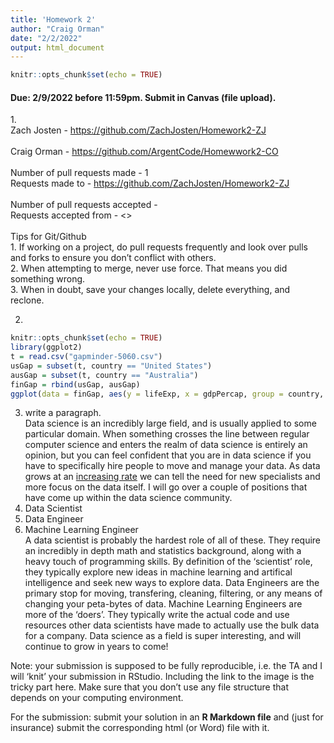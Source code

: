 ```yaml
---
title: 'Homework 2'
author: "Craig Orman"
date: "2/2/2022"
output: html_document
---
```


```r
knitr::opts_chunk$set(echo = TRUE)
```

#### Due: 2/9/2022 before 11:59pm. Submit in Canvas (file upload).


1.\
Zach Josten - <https://github.com/ZachJosten/Homework2-ZJ>\
\
Craig Orman - <https://github.com/ArgentCode/Homewwork2-CO>\
\
Number of pull requests made - 1\
Requests made to - <https://github.com/ZachJosten/Homework2-ZJ>\
\
Number of pull requests accepted - \
Requests accepted from - <>\
\
Tips for Git/Github  
1. If working on a project, do pull requests frequently and look over pulls and forks to ensure you don't conflict with others.  \
2. When attempting to merge, never use force. That means you did something wrong.\
3. When in doubt, save your changes locally, delete everything, and reclone.\

2. 
```r
knitr::opts_chunk$set(echo = TRUE)
library(ggplot2)
t = read.csv("gapminder-5060.csv")
usGap = subset(t, country == "United States")
ausGap = subset(t, country == "Australia")
finGap = rbind(usGap, ausGap)
ggplot(data = finGap, aes(y = lifeExp, x = gdpPercap, group = country, color = country)) + geom_line()
```

3. write a paragraph.\
Data science is an incredibly large field, and is usually applied to some particular domain. When something crosses the line between regular computer science and enters the realm of data science is entirely an opinion, but you can feel confident that you are in data science if you have to specifically hire people to move and manage your data. As data grows at an [increasing rate](https://insights.nikkoam.com/files/images/articles/2019/191219_whats_causing_the_exponential_01.png) we can tell the need for new specialists and more focus on the data itself. I will go over a couple of positions that have come up within the data science community. \
1. Data Scientist \
2. Data Engineer \
3. Machine Learning Engineer \
A data scientist is probably the hardest role of all of these. They require an incredibly in depth math and statistics background, along with a heavy touch of programming skills. By definition of the 'scientist' role, they typically explore new ideas in machine learning and artifical intelligence and seek new ways to explore data. Data Engineers are the primary stop for moving, transfering, cleaning, filtering, or any means of changing your peta-bytes of data. Machine Learning Engineers are more of the 'doers'. They typically write the actual code and use resources other data scientists have made to actually use the bulk data for a company. Data science as a field is super interesting, and will continue to grow in years to come! 
    

Note: your submission is supposed to be fully reproducible, i.e. the TA and I will 'knit' your submission in RStudio. Including the link to the image is the tricky part here. Make sure that you don't use any file structure that depends on your computing environment.


For the submission: submit your solution in an **R Markdown file** and (just for insurance) submit the corresponding html (or Word) file with it. 